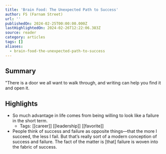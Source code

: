 ```yaml
---
title: 'Brain Food: The Unexpected Path to Success'
author: FS (Farnam Street)
url: ''
publishedOn: 2024-02-25T00:00:00.000Z
lastHighlightedOn: 2024-02-26T12:22:06.383Z
source: reader
category: articles
tags: []
aliases:
  - brain-food-the-unexpected-path-to-success
---
```

## Summary

"There is a door we all want to walk through, and writing can help you find it and open it.

## Highlights
- So much advantage in life comes from being willing to look like a failure in the short term.
    - Tags: [[career]] [[leadership]] [[favorite]] 
- People think of success and failure as opposite things—that the more I succeed, the less I fail. But that’s really sort of a modern conception of success and failure. The fact of the matter is [that] failure is woven into the fabric of success.
